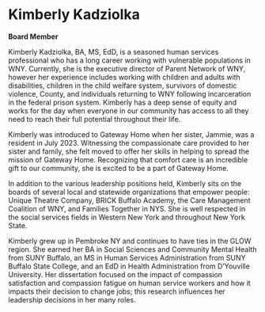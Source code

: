 # Kimberly Kadziolka

**Board Member**

Kimberly Kadziolka, BA, MS, EdD, is a seasoned human services professional who has a long career working with vulnerable populations in WNY. Currently, she is the executive director of Parent Network of WNY, however her experience includes working with children and adults with disabilities, children in the child welfare system, survivors of domestic violence, County, and individuals returning to WNY following incarceration in the federal prison system. Kimberly has a deep sense of equity and works for the day when everyone in our community has access to all they need to reach their full potential throughout their life.

Kimberly was introduced to Gateway Home when her sister, Jammie, was a resident in July 2023. Witnessing the compassionate care provided to her sister and family, she felt moved to offer her skills in helping to spread the mission of Gateway Home. Recognizing that comfort care is an incredible gift to our community, she is excited to be a part of Gateway Home.

In addition to the various leadership positions held, Kimberly sits on the boards of several local and statewide organizations that empower people: Unique Theatre Company, BRICK Buffalo Academy, the Care Management Coalition of WNY, and Families Together in NYS. She is well respected in the social services fields in Western New York and throughout New York State.

Kimberly grew up in Pembroke NY and continues to have ties in the GLOW region. She earned her BA in Social Sciences and Community Mental Health from SUNY Buffalo, an MS in Human Services Administration from SUNY Buffalo State College, and an EdD in Health Administration from D’Youville University. Her dissertation focused on the impact of compassion satisfaction and compassion fatigue on human service workers and how it impacts their decision to change jobs; this research influences her leadership decisions in her many roles.
